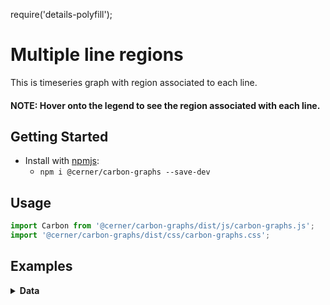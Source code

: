 require('details-polyfill');

# Multiple line regions

This is timeseries graph with region associated to each line.
#### NOTE: Hover onto the legend to see the region associated with each line.

## Getting Started

- Install with [npmjs](https://www.npmjs.com):
  - `npm i @cerner/carbon-graphs --save-dev`

## Usage
```js
import Carbon from '@cerner/carbon-graphs/dist/js/carbon-graphs.js';
import '@cerner/carbon-graphs/dist/css/carbon-graphs.css';
```
## Examples
<LineGraph />

<details>
<summary style={{fontSize: 24 }}>
<b>Data</b>
</summary>

### Graph Config object
<GraphConfig />

#### Dataset 1
<DataObject1 />

#### Dataset 2
<DataObject2 />

#### Dataset 3
<DataObject3 />
</details>

